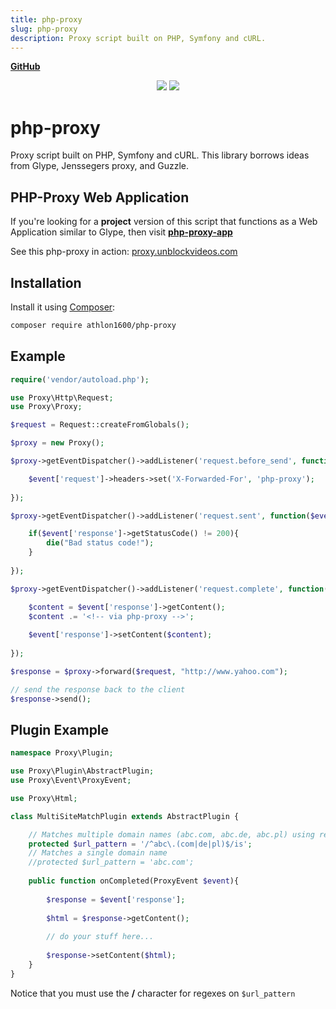 ```yaml
---
title: php-proxy
slug: php-proxy
description: Proxy script built on PHP, Symfony and cURL.
---
```


[**GitHub**](https://github.com/titaniumnetwork-dev/php-proxy)

<center>

![](https://img.shields.io/packagist/dm/athlon1600/php-proxy) ![](https://img.shields.io/github/last-commit/athlon1600/php-proxy)

</center>

php-proxy
=========

Proxy script built on PHP, Symfony and cURL.
This library borrows ideas from Glype, Jenssegers proxy, and Guzzle.

PHP-Proxy Web Application
-------

If you're looking for a **project** version of this script that functions as a Web Application similar to Glype, then visit
[**php-proxy-app**](https://github.com/Athlon1600/php-proxy-app)

See this php-proxy in action:
<a href="https://proxy.unblockvideos.com/" target="_blank">proxy.unblockvideos.com</a>

Installation
-------

Install it using [Composer](http://getcomposer.org):

```bash
composer require athlon1600/php-proxy
```

Example
--------

```php
require('vendor/autoload.php');

use Proxy\Http\Request;
use Proxy\Proxy;

$request = Request::createFromGlobals();

$proxy = new Proxy();

$proxy->getEventDispatcher()->addListener('request.before_send', function($event){

	$event['request']->headers->set('X-Forwarded-For', 'php-proxy');
	
});

$proxy->getEventDispatcher()->addListener('request.sent', function($event){

	if($event['response']->getStatusCode() != 200){
		die("Bad status code!");
	}
  
});

$proxy->getEventDispatcher()->addListener('request.complete', function($event){

	$content = $event['response']->getContent();
	$content .= '<!-- via php-proxy -->';
	
	$event['response']->setContent($content);
	
});

$response = $proxy->forward($request, "http://www.yahoo.com");

// send the response back to the client
$response->send();

```

Plugin Example
--------

```php
namespace Proxy\Plugin;

use Proxy\Plugin\AbstractPlugin;
use Proxy\Event\ProxyEvent;

use Proxy\Html;

class MultiSiteMatchPlugin extends AbstractPlugin {

	// Matches multiple domain names (abc.com, abc.de, abc.pl) using regex (you MUST use / character)
	protected $url_pattern = '/^abc\.(com|de|pl)$/is';
	// Matches a single domain name
	//protected $url_pattern = 'abc.com';
	
	public function onCompleted(ProxyEvent $event){
	
		$response = $event['response'];
		
		$html = $response->getContent();
		
		// do your stuff here...
		
		$response->setContent($html);
	}
}
```

Notice that you must use the **/** character for regexes on ```$url_pattern```